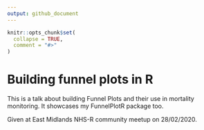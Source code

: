 ```yaml
---
output: github_document
---
```


<!-- README.md is generated from README.Rmd. Please edit that file -->

```r
knitr::opts_chunk$set(
  collapse = TRUE,
  comment = "#>"
)
```

# Building funnel plots in R

This is a talk about building Funnel Plots and their use in mortality monitoring.
It showcases my FunnelPlotR package too.

Given at East Midlands NHS-R community meetup on 28/02/2020.

